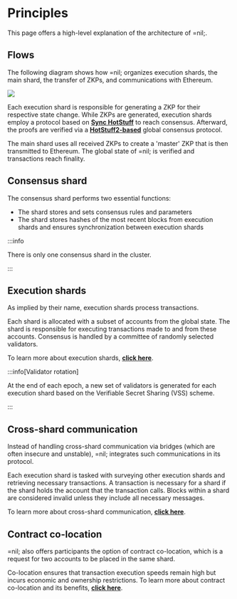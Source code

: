 
# Principles

This page offers a high-level explanation of the architecture of =nil;.

## Flows

The following diagram shows how =nil; organizes execution shards, the main shard, the transfer of ZKPs, and communications with Ethereum.

<img src={Flows}/ >

Each execution shard is responsible for generating a ZKP for their respective state change. While ZKPs are generated, execution shards employ a protocol based on [**Sync HotStuff**](https://eprint.iacr.org/2019/270.pdf) to reach consensus. Afterward, the proofs are verified via a [**HotStuff2-based**](https://eprint.iacr.org/2023/397.pdf) global consensus protocol. 

The main shard uses all received ZKPs to create a 'master' ZKP that is then transmitted to Ethereum. The global state of =nil; is verified and transactions reach finality.

## Consensus shard

The consensus shard performs two essential functions:

* The shard stores and sets consensus rules and parameters
* The shard stores hashes of the most recent blocks from execution shards and ensures synchronization between execution shards

:::info

There is only one consensus shard in the cluster.

:::

## Execution shards

As implied by their name, execution shards process transactions. 

Each shard is allocated with a subset of accounts from the global state. The shard is responsible for executing transactions made to and from these accounts. Consensus is handled by a committee of randomly selected validators.

To learn more about execution shards, [**click here**](./core-concepts/shards-parallel-execution#execution-shards).

:::info[Validator rotation]

At the end of each epoch, a new set of validators is generated for each execution shard based on the Verifiable Secret Sharing (VSS) scheme.

:::

## Cross-shard communication

Instead of handling cross-shard communication via bridges (which are often insecure and unstable), =nil; integrates such communications in its protocol.

Each execution shard is tasked with surveying other execution shards and retrieving necessary transactions. A transaction is necessary for a shard if the shard holds the account that the transaction calls. Blocks within a shard are considered invalid unless they include all necessary messages. 

To learn more about cross-shard communication, [**click here**](./core-concepts/shards-parallel-execution#message-passing-checks).

## Contract co-location

=nil; also offers participants the option of contract co-location, which is a request for two accounts to be placed in the same shard.

Co-location ensures that transaction execution speeds remain high but incurs economic and ownership restrictions. To learn more about contract co-location and its benefits, [**click here**](./core-concepts/contract-co-location).
